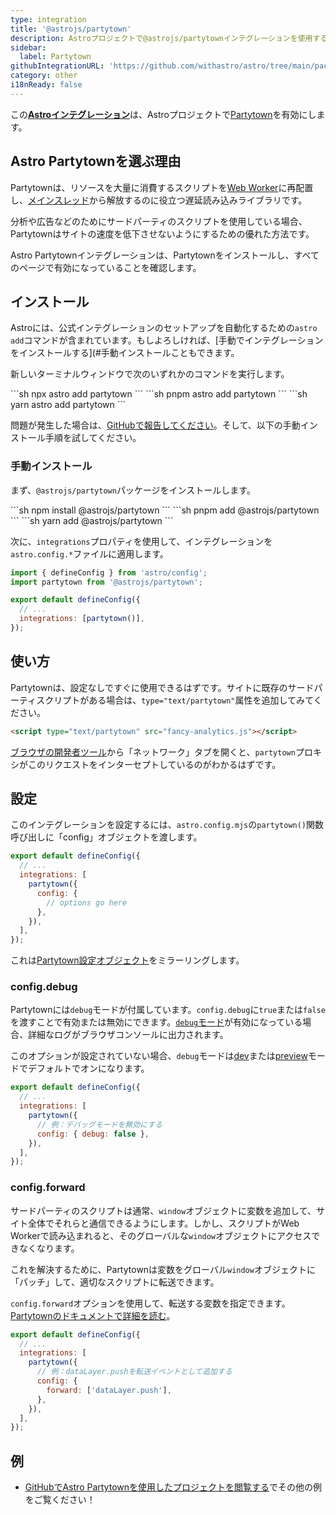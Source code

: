 ```yaml
---
type: integration
title: '@astrojs/partytown'
description: Astroプロジェクトで@astrojs/partytownインテグレーションを使用する方法を学びます。
sidebar:
  label: Partytown
githubIntegrationURL: 'https://github.com/withastro/astro/tree/main/packages/integrations/partytown/'
category: other
i18nReady: false
---
```


この[**Astroインテグレーション**][astro-integration]は、Astroプロジェクトで[Partytown](https://partytown.builder.io/)を有効にします。

## Astro Partytownを選ぶ理由

Partytownは、リソースを大量に消費するスクリプトを[Web Worker](https://developer.mozilla.org/ja/docs/Web/API/Web_Workers_API)に再配置し、[メインスレッド](https://developer.mozilla.org/ja/docs/Glossary/Main_thread)から解放するのに役立つ遅延読み込みライブラリです。

分析や広告などのためにサードパーティのスクリプトを使用している場合、Partytownはサイトの速度を低下させないようにするための優れた方法です。

Astro Partytownインテグレーションは、Partytownをインストールし、すべてのページで有効になっていることを確認します。

## インストール

Astroには、公式インテグレーションのセットアップを自動化するための`astro add`コマンドが含まれています。もしよろしければ、[手動でインテグレーションをインストールする](#手動インストールこともできます。

新しいターミナルウィンドウで次のいずれかのコマンドを実行します。

<PackageManagerTabs>
  <Fragment slot="npm">
  ```sh
  npx astro add partytown
  ```
  </Fragment>
  <Fragment slot="pnpm">
  ```sh
  pnpm astro add partytown
  ```
  </Fragment>
  <Fragment slot="yarn">
  ```sh
  yarn astro add partytown
  ```
  </Fragment>
</PackageManagerTabs>

問題が発生した場合は、[GitHubで報告してください](https://github.com/withastro/astro/issues)。そして、以下の手動インストール手順を試してください。

### 手動インストール

まず、`@astrojs/partytown`パッケージをインストールします。

<PackageManagerTabs>
  <Fragment slot="npm">
  ```sh
  npm install @astrojs/partytown
  ```
  </Fragment>
  <Fragment slot="pnpm">
  ```sh
  pnpm add @astrojs/partytown
  ```
  </Fragment>
  <Fragment slot="yarn">
  ```sh
  yarn add @astrojs/partytown
  ```
  </Fragment>
</PackageManagerTabs>

次に、`integrations`プロパティを使用して、インテグレーションを`astro.config.*`ファイルに適用します。

```js title="astro.config.mjs" ins={2} ins="partytown()"
import { defineConfig } from 'astro/config';
import partytown from '@astrojs/partytown';

export default defineConfig({
  // ...
  integrations: [partytown()],
});
```

## 使い方

Partytownは、設定なしですぐに使用できるはずです。サイトに既存のサードパーティスクリプトがある場合は、`type="text/partytown"`属性を追加してみてください。

```html ins="type="text/partytown""
<script type="text/partytown" src="fancy-analytics.js"></script>
```

[ブラウザの開発者ツール](https://developer.chrome.com/docs/devtools/open/)から「ネットワーク」タブを開くと、`partytown`プロキシがこのリクエストをインターセプトしているのがわかるはずです。

## 設定

このインテグレーションを設定するには、`astro.config.mjs`の`partytown()`関数呼び出しに「config」オブジェクトを渡します。

```js title="astro.config.mjs" {5-7}
export default defineConfig({
  // ...
  integrations: [
    partytown({
      config: {
        // options go here
      },
    }),
  ],
});
```

これは[Partytown設定オブジェクト](https://partytown.builder.io/configuration)をミラーリングします。

### config.debug

Partytownには`debug`モードが付属しています。`config.debug`に`true`または`false`を渡すことで有効または無効にできます。[`debug`モード](https://partytown.builder.io/debugging)が有効になっている場合、詳細なログがブラウザコンソールに出力されます。

このオプションが設定されていない場合、`debug`モードは[dev](/ja/reference/cli-reference/#astro-dev)または[preview](/ja/reference/cli-reference/#astro-preview)モードでデフォルトでオンになります。

```js title="astro.config.mjs" {6}
export default defineConfig({
  // ...
  integrations: [
    partytown({
      // 例：デバッグモードを無効にする
      config: { debug: false },
    }),
  ],
});
```

### config.forward

サードパーティのスクリプトは通常、`window`オブジェクトに変数を追加して、サイト全体でそれらと通信できるようにします。しかし、スクリプトがWeb Workerで読み込まれると、そのグローバルな`window`オブジェクトにアクセスできなくなります。

これを解決するために、Partytownは変数をグローバル`window`オブジェクトに「パッチ」して、適切なスクリプトに転送できます。

`config.forward`オプションを使用して、転送する変数を指定できます。[Partytownのドキュメントで詳細を読む](https://partytown.builder.io/forwarding-events)。

```js title="astro.config.mjs" {7}
export default defineConfig({
  // ...
  integrations: [
    partytown({
      // 例：dataLayer.pushを転送イベントとして追加する
      config: {
        forward: ['dataLayer.push'],
      },
    }),
  ],
});
```

## 例

* [GitHubでAstro Partytownを使用したプロジェクトを閲覧する](https://github.com/search?q=%22%40astrojs%2Fpartytown%22+path%3A**%2Fpackage.json\&type=code)でその他の例をご覧ください！

[astro-integration]: /ja/guides/integrations-guide/
